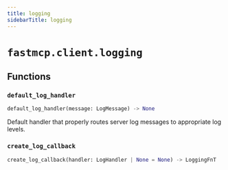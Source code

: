 ---
title: logging
sidebarTitle: logging
---

# `fastmcp.client.logging`

## Functions

### `default_log_handler` <sup><a href="https://github.com/jlowin/fastmcp/blob/main/src/fastmcp/client/logging.py#L15" target="_blank"><Icon icon="github" style="width: 14px; height: 14px;" /></a></sup>

```python
default_log_handler(message: LogMessage) -> None
```


Default handler that properly routes server log messages to appropriate log levels.


### `create_log_callback` <sup><a href="https://github.com/jlowin/fastmcp/blob/main/src/fastmcp/client/logging.py#L43" target="_blank"><Icon icon="github" style="width: 14px; height: 14px;" /></a></sup>

```python
create_log_callback(handler: LogHandler | None = None) -> LoggingFnT
```
